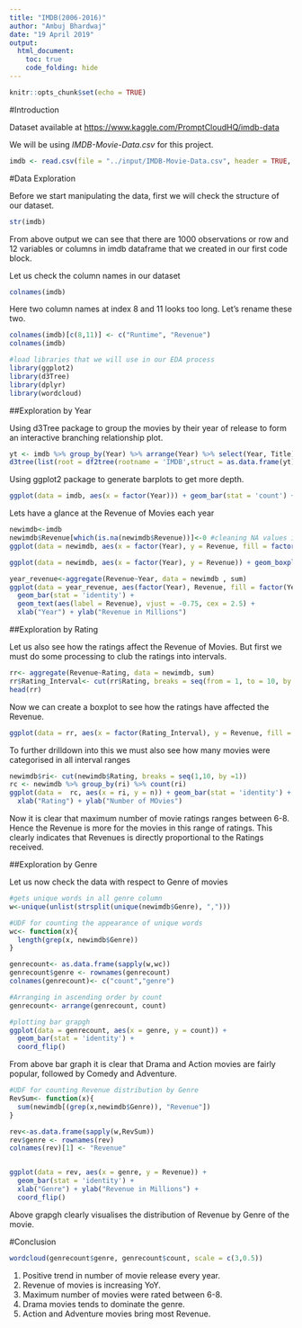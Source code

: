 ```yaml
---
title: "IMDB(2006-2016)"
author: "Ambuj Bhardwaj"
date: "19 April 2019"
output: 
  html_document:
    toc: true
    code_folding: hide      
---
```


````r
knitr::opts_chunk$set(echo = TRUE)
````

#Introduction

Dataset available at <https://www.kaggle.com/PromptCloudHQ/imdb-data>

We will be using *IMDB-Movie-Data.csv* for this project.

```r
imdb <- read.csv(file = "../input/IMDB-Movie-Data.csv", header = TRUE, stringsAsFactors = FALSE)
```
#Data Exploration

Before we start manipulating the data, first we will check the structure of our dataset.

```r
str(imdb)
```

From above output we can see that there are 1000 observations or row and 12 variables or columns in imdb dataframe that we created in our first code block.

Let us check the column names in our dataset
```r
colnames(imdb)
```

Here two column names at index 8 and 11 looks too long. Let's rename these two.

```r
colnames(imdb)[c(8,11)] <- c("Runtime", "Revenue")
colnames(imdb)
```


```r
#load libraries that we will use in our EDA process
library(ggplot2)
library(d3Tree)
library(dplyr)
library(wordcloud)
```

##Exploration by Year

Using d3Tree package to group the movies by their year of release to form an interactive branching relationship plot.

```r
yt <- imdb %>% group_by(Year) %>% arrange(Year) %>% select(Year, Title) %>% count(Year, Title)
d3tree(list(root = df2tree(rootname = 'IMDB',struct = as.data.frame(yt)), layout = 'collapse'))
```

Using ggplot2 package to generate barplots to get more depth.

```r
ggplot(data = imdb, aes(x = factor(Year))) + geom_bar(stat = 'count') + geom_text(stat = 'count', aes(label = ..count..), vjust = -1) + theme(panel.background = element_rect('transparent')) + geom_hline(yintercept = c(0,100,200,300)) + xlab("Year") + ylab("Number of Movies")
```

Lets have a glance at the Revenue of Movies each year

```r
newimdb<-imdb
newimdb$Revenue[which(is.na(newimdb$Revenue))]<-0 #cleaning NA values in Revenue
ggplot(data = newimdb, aes(x = factor(Year), y = Revenue, fill = factor(Year)))+ geom_violin() + xlab("Year") + theme_bw()
```

```r
ggplot(data = newimdb, aes(x = factor(Year), y = Revenue)) + geom_boxplot() + xlab("Year")
```


```r
year_revenue<-aggregate(Revenue~Year, data = newimdb , sum)
ggplot(data = year_revenue, aes(factor(Year), Revenue, fill = factor(Year))) + 
  geom_bar(stat = 'identity') +
  geom_text(aes(label = Revenue), vjust = -0.75, cex = 2.5) + 
  xlab("Year") + ylab("Revenue in Millions")
```

##Exploration by Rating

Let us also see how the ratings affect the Revenue of Movies. But first we must do some processing to club the ratings into intervals.

```r
rr<- aggregate(Revenue~Rating, data = newimdb, sum)
rr$Rating_Interval<- cut(rr$Rating, breaks = seq(from = 1, to = 10, by = 1))
head(rr)
```
Now we can create a boxplot to see how the ratings have affected the Revenue.

```r
ggplot(data = rr, aes(x = factor(Rating_Interval), y = Revenue, fill = Rating_Interval)) + geom_boxplot() + xlab("Ratings")
```

To further drilldown into this we must also see how many movies were categorised in all interval ranges
```r
newimdb$ri<- cut(newimdb$Rating, breaks = seq(1,10, by =1))
rc <- newimdb %>% group_by(ri) %>% count(ri)
ggplot(data =  rc, aes(x = ri, y = n)) + geom_bar(stat = 'identity') + 
  xlab("Rating") + ylab("Number of MOvies")
```

Now it is clear that maximum number of movie ratings ranges between 6-8. Hence the Revenue is more for the movies in this range of ratings. This clearly indicates that Revenues is directly proportional to the Ratings received.

##Exploration by Genre

Let us now check the data with respect to Genre of movies

```r
#gets unique words in all genre column
w<-unique(unlist(strsplit(unique(newimdb$Genre), ",")))

#UDF for counting the appearance of unique words
wc<- function(x){
  length(grep(x, newimdb$Genre))
}

genrecount<- as.data.frame(sapply(w,wc))
genrecount$genre <- rownames(genrecount)
colnames(genrecount)<- c("count","genre")

#Arranging in ascending order by count
genrecount<- arrange(genrecount, count)

#plotting bar grapgh
ggplot(data = genrecount, aes(x = genre, y = count)) + 
  geom_bar(stat = 'identity') + 
  coord_flip()
```

From above bar graph it is clear that Drama and Action movies are fairly popular, followed by Comedy and Adventure.


```r
#UDF for counting Revenue distribution by Genre
RevSum<- function(x){
  sum(newimdb[(grep(x,newimdb$Genre)), "Revenue"])  
}

rev<-as.data.frame(sapply(w,RevSum))
rev$genre <- rownames(rev)
colnames(rev)[1] <- "Revenue"


ggplot(data = rev, aes(x = genre, y = Revenue)) + 
  geom_bar(stat = 'identity') +
  xlab("Genre") + ylab("Revenue in Millions") +
  coord_flip()
```

Above grapgh clearly visualises the distribution of Revenue by Genre of the movie.

#Conclusion
```r
wordcloud(genrecount$genre, genrecount$count, scale = c(3,0.5))
```

1. Positive trend in number of movie release every year.
2. Revenue of movies is increasing YoY.
3. Maximum number of movies were rated between 6-8.
4. Drama movies tends to dominate the genre.
5. Action and Adventure movies bring most Revenue.


